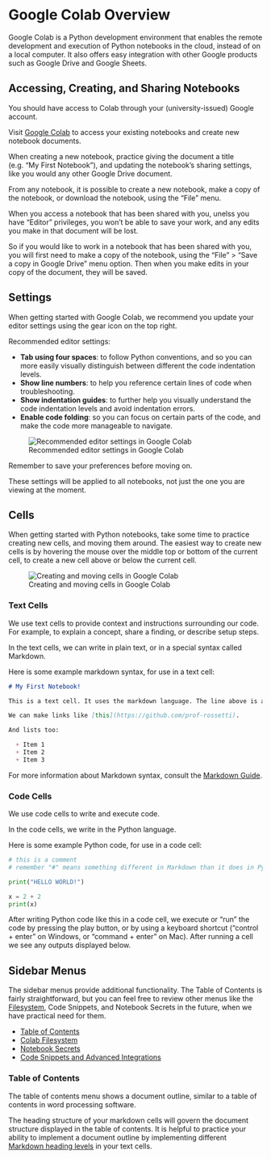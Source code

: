 # Google Colab Overview


Google Colab is a Python development environment that enables the remote development and execution of Python notebooks in the cloud, instead of on a local computer. It also offers easy integration with other Google products such as Google Drive and Google Sheets.

## Accessing, Creating, and Sharing Notebooks

You should have access to Colab through your (university-issued) Google account.

Visit [Google Colab](https://colab.research.google.com/) to access your existing notebooks and create new notebook documents.

When creating a new notebook, practice giving the document a title (e.g. "My First Notebook"), and updating the notebook's sharing settings, like you would any other Google Drive document.

From any notebook, it is possible to create a new notebook, make a copy of the notebook, or download the notebook, using the "File" menu.

::: {.callout-note}
When you access a notebook that has been shared with you, unelss you have "Editor" privileges, you won't be able to save your work, and any edits you make in that document will be lost.

So if you would like to work in a notebook that has been shared with you, you will first need to make a copy of the notebook, using the "File" > "Save a copy in Google Drive" menu option. Then when you make edits in your copy of the document, they will be saved.
:::


## Settings

When getting started with Google Colab, we recommend you update your editor settings using the gear icon on the top right.

Recommended editor settings:

  + **Tab using four spaces**: to follow Python conventions, and so you can more easily visually distinguish between different the code indentation levels.
  + **Show line numbers**: to help you reference certain lines of code when troubleshooting.
  + **Show indentation guides**: to further help you visually understand the code indentation levels and avoid indentation errors.
  + **Enable code folding**: so you can focus on certain parts of the code, and make the code more manageable to navigate.


![Recommended editor settings in Google Colab](../../../images/colab-settings.png)

Remember to save your preferences before moving on.

These settings will be applied to all notebooks, not just the one you are viewing at the moment.

## Cells

When getting started with Python notebooks, take some time to practice creating new cells, and moving them around. The easiest way to create new cells is by hovering the mouse over the middle top or bottom of the current cell, to create a new cell above or below the current cell.

![Creating and moving cells in Google Colab](../../../images/colab-new-cells.png)

### Text Cells

We use text cells to provide context and instructions surrounding our code. For example, to explain a concept, share a finding, or describe setup steps.

In the text cells, we can write in plain text, or in a special syntax called Markdown.

Here is some example markdown syntax, for use in a text cell:

```md
# My First Notebook!

This is a text cell. It uses the markdown language. The line above is a heading, starting with the "#" sign. Remember "#" means something different in Markdown than it does in Python.

We can make links like [this](https://github.com/prof-rossetti).

And lists too:

  + Item 1
  + Item 2
  + Item 3

```

For more information about Markdown syntax, consult the [Markdown Guide](https://www.markdownguide.org/).

### Code Cells

We use code cells to write and execute code.

In the code cells, we write in the Python language.

Here is some example Python code, for use in a code cell:

```py
# this is a comment
# remember "#" means something different in Markdown than it does in Python

print("HELLO WORLD!")

x = 2 + 2
print(x)
```

After writing Python code like this in a code cell, we execute or "run" the code by pressing the play button, or by using a keyboard shortcut ("control + enter" on Windows, or "command + enter" on Mac). After running a cell we see any outputs displayed below.


## Sidebar Menus

The sidebar menus provide additional functionality. The Table of Contents is fairly straightforward, but you can feel free to review other menus like the [Filesystem](./colab-filesystem.ipynb), Code Snippets, and Notebook Secrets in the future, when we have practical need for them.

  + [Table of Contents](#table-of-contents)
  + [Colab Filesystem](./filesystem.ipynb)
  + [Notebook Secrets](./notebook-secrets.qmd)
  + [Code Snippets and Advanced Integrations](./integrations.qmd)

### Table of Contents

The table of contents menu shows a document outline, similar to a table of contents in word processing software.

The heading structure of your markdown cells will govern the document structure displayed in the table of contents. It is helpful to practice your ability to implement a document outline by implementing different [Markdown heading levels](https://www.markdownguide.org/basic-syntax/#headings) in your text cells.
